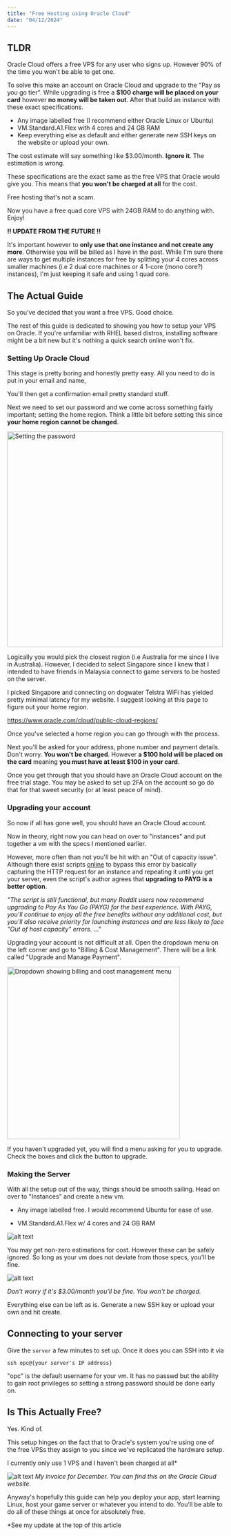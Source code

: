 ```yaml
---
title: "Free Hosting using Oracle Cloud"
date: "04/12/2024"
---
```


## TLDR

Oracle Cloud offers a free VPS for any user who signs up. However 90% of the time you won't be able to get one.

To solve this make an account on Oracle Cloud and upgrade to the "Pay as you go tier".
While upgrading is free a **$100 charge will be placed on your card** however **no money will be taken out**. After that build an instance with these exact specifications.

- Any image labelled free (I recommend either Oracle Linux or Ubuntu)
- VM.Standard.A1.Flex with 4 cores and 24 GB RAM 
- Keep everything else as default and either generate new SSH keys on the website or upload your own.

The cost estimate will say something like $3.00/month. **Ignore it**. The estimation is wrong. 

These specifications are the exact same as the free VPS that Oracle would give you. This means that **you won't be charged at all** for the cost. 

Free hosting that's not a scam.

Now you have a free quad core VPS with 24GB RAM to do anything with. Enjoy!

**!! UPDATE FROM THE FUTURE !!**

It's important however to **only use that one instance and not create any more**. Otherwise you will be billed as I have in the past. 
While I'm sure there are ways to get multiple instances for free by splitting your 4 cores across smaller machines (i.e 2 dual core machines or 4 1-core (mono core?) instances), I'm just keeping it safe and using 1 quad core.

## The Actual Guide

So you've decided that you want a free VPS. Good choice. 

The rest of this guide is dedicated to showing you how to setup your VPS on Oracle. If you're unfamiliar with RHEL based distros, installing software might be a bit new but it's nothing a quick search online won't fix. 

### Setting Up Oracle Cloud

This stage is pretty boring and honestly pretty easy. All you need to do is put in your email and name, 

You'll then get a confirmation email pretty standard stuff. 

Next we need to set our password and we come across something fairly important; setting the home region. Think a little bit before setting this since **your home region cannot be changed**.

<img src="/images/blog/Free-Hosting-Thats-Not-Actually-a-Scam/image-3.png" width="500" alt="Setting the password"/>

Logically you would pick the closest region (i.e Australia for me since I live in Australia). However, I decided to select Singapore since I knew that I intended to have friends in Malaysia connect to game servers to be hosted on the server. 

I picked Singapore and connecting on dogwater Telstra WiFi has yielded pretty minimal latency for my website. I suggest looking at this page to figure out your home region. 

https://www.oracle.com/cloud/public-cloud-regions/

Once you've selected a home region you can go through with the process.

Next you'll be asked for your address, phone number and payment details. Don't worry. **You won't be charged**. However **a $100 hold will be placed on the card** meaning **you must have at least $100 in your card**.

Once you get through that you should have an Oracle Cloud account on the free trial stage. You may be asked to set up 2FA on the account so go do that for that sweet security (or at least peace of mind).

### Upgrading your account

So now if all has gone well, you should have an Oracle Cloud account. 

Now in theory, right now you can head on over to "instances" and put together a vm with the specs I mentioned earlier. 

However, more often than not you'll be hit with an "Out of capacity issue". Although there exist scripts [online](https://github.com/hitrov/oci-arm-host-capacity) to bypass this error by basically capturing the HTTP request for an instance and repeating it until you get your server, even the script's author agrees that **upgrading to PAYG is a better option**.

_"The script is still functional, but many Reddit users now recommend upgrading to Pay As You Go (PAYG) for the best experience. With PAYG, you'll continue to enjoy all the free benefits without any additional cost, but you'll also receive priority for launching instances and are less likely to face "Out of host capacity" errors. ..."_

Upgrading your account is not difficult at all.  Open the dropdown menu on the left corner and go to "Billing & Cost Management". There will be a link called "Upgrade and Manage Payment". 

<img src="/images/blog/Free-Hosting-Thats-Not-Actually-a-Scam/image-5.png" alt="Dropdown showing billing and cost management menu" width="400"/>

If you haven't upgraded yet, you will find a menu asking for you to upgrade. Check the boxes and click the button to upgrade. 

### Making the Server

With all the setup out of the way, things should be smooth sailing. Head on over to "Instances" and create a new vm. 

- Any image labelled free. I would recommend Ubuntu for ease of use. 

- VM.Standard.A1.Flex w/ 4 cores and 24 GB RAM 

![alt text](/images/blog/Free-Hosting-Thats-Not-Actually-a-Scam/image-7.png)

You may get non-zero estimations for cost. However these can be safely ignored. So long as your vm does not deviate from those specs, you'll be fine. 

![alt text](/images/blog/Free-Hosting-Thats-Not-Actually-a-Scam/image-6.png)

_Don't worry if it's $3.00/month you'll be fine. You won't be charged._

Everything else can be left as is. Generate a new SSH key or upload your own and hit create. 

## Connecting to your server

Give the `server` a few minutes to set up. Once it does you can SSH into it via 

``ssh opc@{your server's IP address}``

"opc" is the default username for your vm. It has no passwd but the ability to gain root privileges so setting a strong password should be done early on. 

## Is This Actually Free?

Yes. Kind of.

This setup hinges on the fact that to Oracle's system you're using one of the free VPSs they assign to you since we've replicated the hardware setup. 

I currently only use 1 VPS and I haven't been charged at all*

![alt text](/images/blog/Free-Hosting-Thats-Not-Actually-a-Scam/image-8.png)
_My invoice for December. You can find this on the Oracle Cloud website._

Anyway's hopefully this guide can help you deploy your app, start learning Linux, host your game server or whatever you intend to do. You'll be able to do all of these things at once for absolutely free.

*See my update at the top of this article

<br/>
<br/>
<br/>
<br/>
<br/>
<br/>
<br/>
<br/>
<br/>
<br/>
<br/>
<br/>
<br/>
<br/>
<br/>
<br/>
<br/>
<br/>
<br/>
<br/>
<br/>
<br/>
<br/>
<br/>
<br/>
<br/>
<br/>


![alt text](/images/blog/Free-Hosting-Thats-Not-Actually-a-Scam/image.png)

_This picture was meant for a section of the article that got cut. But it was too good to remove_
